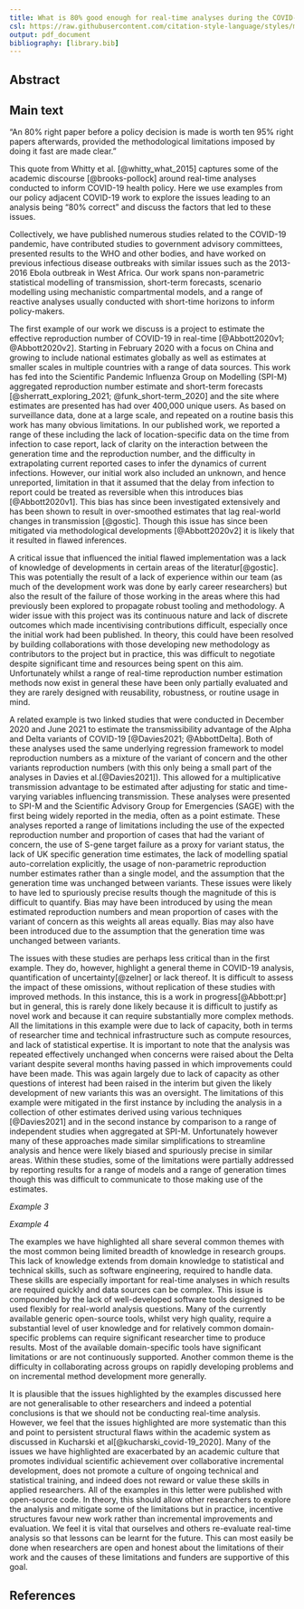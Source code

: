 ```yaml
---
title: What is 80% good enough for real-time analyses during the COVID-19 pandemic?
csl: https://raw.githubusercontent.com/citation-style-language/styles/master/apa-numeric-superscript-brackets.csl
output: pdf_document
bibliography: [library.bib]
---
```


## Abstract


## Main text

"An 80% right paper before a policy decision is made is worth ten 95% right papers afterwards, provided the methodological limitations imposed by doing it fast are made clear."

This quote from Whitty et al. [@whitty_what_2015] captures some of the academic discourse [@brooks-pollock] around real-time analyses conducted to inform COVID-19 health policy. Here we use examples from our policy adjacent COVID-19 work to explore the issues leading to an analysis being "80% correct" and discuss the factors that led to these issues.

Collectively, we have published numerous studies related to the COVID-19 pandemic, have contributed studies to government advisory committees, presented results to the WHO and other bodies, and have worked on previous infectious disease outbreaks with similar issues such as the 2013-2016 Ebola outbreak in West Africa. Our work spans non-parametric statistical modelling of transmission, short-term forecasts, scenario modelling using mechanistic compartmental models, and a range of reactive analyses usually conducted with short-time horizons to inform policy-makers.

The first example of our work we discuss is a project to estimate the effective reproduction number of COVID-19 in real-time [@Abbott2020v1; @Abbott2020v2]. Starting in February 2020 with a focus on China and growing to include national estimates globally as well as estimates at smaller scales in multiple countries with a range of data sources. This work has fed into the Scientific Pandemic Influenza Group on Modelling (SPI-M) aggregated reproduction number estimate and short-term forecasts [@sherratt_exploring_2021; @funk_short-term_2020] and the site where estimates are presented has had over 400,000 unique users. As based on surveillance data, done at a large scale, and repeated on a routine basis this work has many obvious limitations. In our published work, we reported a range of these including the lack of location-specific data on the time from infection to case report, lack of clarity on the interaction between the generation time and the reproduction number, and the difficulty in extrapolating current reported cases to infer the dynamics of current infections. However, our initial work also included an unknown, and hence unreported, limitation in that it assumed that the delay from infection to report could be treated as reversible when this introduces bias [@Abbott2020v1]. This bias has since been investigated extensively and has been shown to result in over-smoothed estimates that lag real-world changes in transmission [@gostic]. Though this issue has since been mitigated via methodological developments [@Abbott2020v2] it is likely that it resulted in flawed inferences.

A critical issue that influenced the initial flawed implementation was a lack of knowledge of developments in certain areas of the literatur[@gostic]. This was potentially the result of a lack of experience within our team (as much of the development work was done by early career researchers) but also the result of the failure of those working in the areas where this had previously been explored to propagate robust tooling and methodology. A wider issue with this project was its continuous nature and lack of discrete outcomes which made incentivising contributions difficult, especially once the initial work had been published. In theory, this could have been resolved by building collaborations with those developing new methodology as contributors to the project but in practice, this was difficult to negotiate despite significant time and resources being spent on this aim. Unfortunately whilst a range of real-time reproduction number estimation methods now exist in general these have been only partially evaluated and they are rarely designed with reusability, robustness, or routine usage in mind.

A related example is two linked studies that were conducted in December 2020 and June 2021 to estimate the transmissibility advantage of the Alpha and Delta variants of COVID-19 [@Davies2021; @AbbottDelta]. Both of these analyses used the same underlying regression framework to model reproduction numbers as a mixture of the variant of concern and the other variants reproduction numbers (with this only being a small part of the analyses in Davies et al.[@Davies2021]). This allowed for a multiplicative transmission advantage to be estimated after adjusting for static and time-varying variables influencing transmission. These analyses were presented to SPI-M and the Scientific Advisory Group for Emergencies (SAGE) with the first being widely reported in the media, often as a point estimate. These analyses reported a range of limitations including the use of the expected reproduction number and proportion of cases that had the variant of concern, the use of S-gene target failure as a proxy for variant status, the lack of UK specific generation time estimates, the lack of modelling spatial auto-correlation explicitly, the usage of non-parametric reproduction number estimates rather than a single model, and the assumption that the generation time was unchanged between variants. These issues were likely to have led to spuriously precise results though the magnitude of this is difficult to quantify. Bias may have been introduced by using the mean estimated reproduction numbers and mean proportion of cases with the variant of concern as this weights all areas equally. Bias may also have been introduced due to the assumption that the generation time was unchanged between variants.

The issues with these studies are perhaps less critical than in the first example. They do, however, highlight a general theme in COVID-19 analysis, quantification of uncertainty[@zelner] or lack thereof. It is difficult to assess the impact of these omissions, without replication of these studies with improved methods. In this instance, this is a work in progress[@Abbott:pr] but in general, this is rarely done likely because it is difficult to justify as novel work and because it can require substantially more complex methods. All the limitations in this example were due to lack of capacity, both in terms of researcher time and technical infrastructure such as compute resources, and lack of statistical expertise. It is important to note that the analysis was repeated effectively unchanged when concerns were raised about the Delta variant despite several months having passed in which improvements could have been made. This was again largely due to lack of capacity as other questions of interest had been raised in the interim but given the likely development of new variants this was an oversight. The limitations of this example were mitigated in the first instance by including the analysis in a collection of other estimates derived using various techniques [@Davies2021] and in the second instance by comparison to a range of independent studies when aggregated at SPI-M. Unfortunately however many of these approaches made similar simplifications to streamline analysis and hence were likely biased and spuriously precise in similar areas. Within these studies, some of the limitations were partially addressed by reporting results for a range of models and a range of generation times though this was difficult to communicate to those making use of the estimates.

*Example 3*

*Example 4*

The examples we have highlighted all share several common themes with the most common being limited breadth of knowledge in research groups. This lack of knowledge extends from domain knowledge to statistical and technical skills, such as software engineering, required to handle data. These skills are especially important for real-time analyses in which results are required quickly and data sources can be complex. This issue is compounded by the lack of well-developed software tools designed to be used flexibly for real-world analysis questions. Many of the currently available generic open-source tools, whilst very high quality, require a substantial level of user knowledge and for relatively common domain-specific problems can require significant researcher time to produce results. Most of the available domain-specific tools have significant limitations or are not continuously supported. Another common theme is the difficulty in collaborating across groups on rapidly developing problems and on incremental method development more generally.

It is plausible that the issues highlighted by the examples discussed here are not generalisable to other researchers and indeed a potential conclusions is that we should not be conducting real-time analysis. However, we feel that the issues highlighted are more systematic than this and point to persistent structural flaws within the academic system as discussed in Kucharski et al[@kucharski_covid-19_2020]. Many of the issues we have highlighted are exacerbated by an academic culture that promotes individual scientific achievement over collaborative incremental development, does not promote a culture of ongoing technical and statistical training, and indeed does not reward or value these skills in applied researchers. All of the examples in this letter were published with open-source code. In theory, this should allow other researchers to explore the analysis and mitigate some of the limitations but in practice, incentive structures favour new work rather than incremental improvements and evaluation. We feel it is vital that ourselves and others re-evaluate real-time analysis so that lessons can be learnt for the future. This can most easily be done when researchers are open and honest about the limitations of their work and the causes of these limitations and funders are supportive of this goal.

## References

<div id = 'refs'></div>
